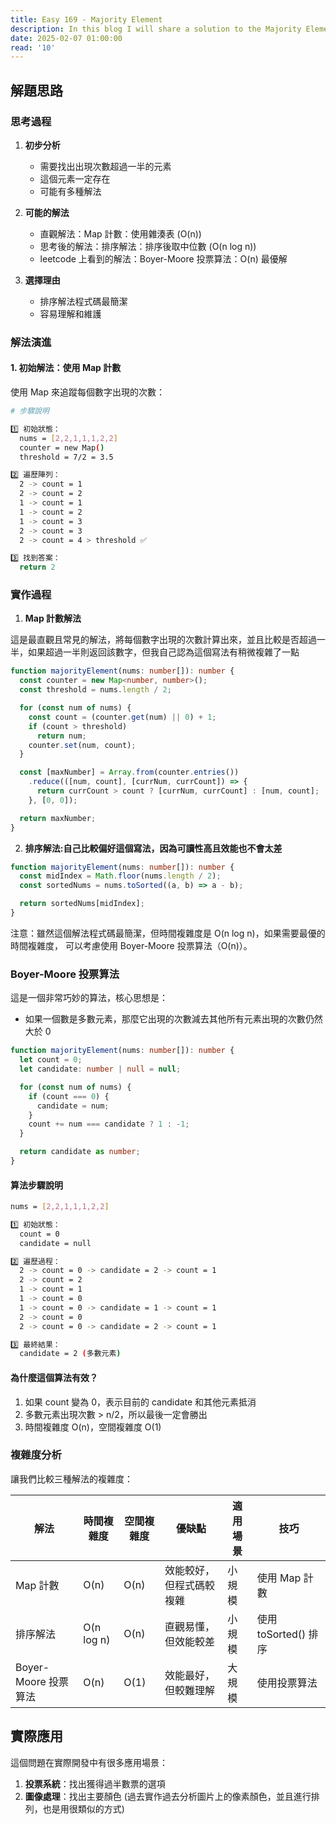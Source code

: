 ```yaml
---
title: Easy 169 - Majority Element
description: In this blog I will share a solution to the Majority Element problem.
date: 2025-02-07 01:00:00
read: '10'
---
```

## 解題思路

### 思考過程

1. **初步分析**
   - 需要找出出現次數超過一半的元素
   - 這個元素一定存在
   - 可能有多種解法

2. **可能的解法**
   - 直觀解法：Map 計數：使用雜湊表 (O(n))
   - 思考後的解法：排序解法：排序後取中位數 (O(n log n))
   - leetcode 上看到的解法：Boyer-Moore 投票算法：O(n) 最優解

3. **選擇理由**
   - 排序解法程式碼最簡潔
   - 容易理解和維護

### 解法演進

#### 1. 初始解法：使用 Map 計數
使用 Map 來追蹤每個數字出現的次數：

```bash
# 步驟說明

1️⃣ 初始狀態：
  nums = [2,2,1,1,1,2,2]
  counter = new Map()
  threshold = 7/2 = 3.5

2️⃣ 遍歷陣列：
  2 -> count = 1
  2 -> count = 2
  1 -> count = 1
  1 -> count = 2
  1 -> count = 3
  2 -> count = 3
  2 -> count = 4 > threshold ✅

3️⃣ 找到答案：
  return 2
```

### 實作過程

1. **Map 計數解法**

這是最直觀且常見的解法，將每個數字出現的次數計算出來，並且比較是否超過一半，如果超過一半則返回該數字，但我自己認為這個寫法有稍微複雜了一點

```typescript
function majorityElement(nums: number[]): number {
  const counter = new Map<number, number>();
  const threshold = nums.length / 2;

  for (const num of nums) {
    const count = (counter.get(num) || 0) + 1;
    if (count > threshold)
      return num;
    counter.set(num, count);
  }

  const [maxNumber] = Array.from(counter.entries())
    .reduce(([num, count], [currNum, currCount]) => {
      return currCount > count ? [currNum, currCount] : [num, count];
    }, [0, 0]);

  return maxNumber;
}
```

2. **排序解法:自己比較偏好這個寫法，因為可讀性高且效能也不會太差**

```typescript
function majorityElement(nums: number[]): number {
  const midIndex = Math.floor(nums.length / 2);
  const sortedNums = nums.toSorted((a, b) => a - b);

  return sortedNums[midIndex];
}
```

注意：雖然這個解法程式碼最簡潔，但時間複雜度是 O(n log n)，如果需要最優的時間複雜度，
可以考慮使用 Boyer-Moore 投票算法（O(n)）。

### Boyer-Moore 投票算法

這是一個非常巧妙的算法，核心思想是：
- 如果一個數是多數元素，那麼它出現的次數減去其他所有元素出現的次數仍然大於 0

```typescript
function majorityElement(nums: number[]): number {
  let count = 0;
  let candidate: number | null = null;

  for (const num of nums) {
    if (count === 0) {
      candidate = num;
    }
    count += num === candidate ? 1 : -1;
  }

  return candidate as number;
}
```

#### 算法步驟說明
```bash
nums = [2,2,1,1,1,2,2]

1️⃣ 初始狀態：
  count = 0
  candidate = null

2️⃣ 遍歷過程：
  2 -> count = 0 -> candidate = 2 -> count = 1
  2 -> count = 2
  1 -> count = 1
  1 -> count = 0
  1 -> count = 0 -> candidate = 1 -> count = 1
  2 -> count = 0
  2 -> count = 0 -> candidate = 2 -> count = 1

3️⃣ 最終結果：
  candidate = 2 (多數元素)
```

#### 為什麼這個算法有效？

1. 如果 count 變為 0，表示目前的 candidate 和其他元素抵消
2. 多數元素出現次數 > n/2，所以最後一定會勝出
3. 時間複雜度 O(n)，空間複雜度 O(1)

### 複雜度分析

讓我們比較三種解法的複雜度：

| 解法 | 時間複雜度 | 空間複雜度 | 優缺點 | 適用場景 | 技巧 |
| --- | --------- | --------- | --- | --- | --- |
| Map 計數 | O(n) | O(n) | 效能較好，但程式碼較複雜 | 小規模 | 使用 Map 計數 |
| 排序解法 | O(n log n) | O(n) | 直觀易懂，但效能較差 | 小規模 | 使用 toSorted() 排序 |
| Boyer-Moore 投票算法 | O(n) | O(1) | 效能最好，但較難理解 | 大規模 | 使用投票算法 |

## 實際應用

這個問題在實際開發中有很多應用場景：

1. **投票系統**：找出獲得過半數票的選項
2. **圖像處理**：找出主要顏色 (過去實作過去分析圖片上的像素顏色，並且進行排列，也是用很類似的方式)
